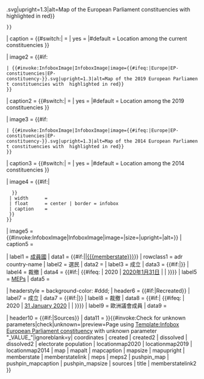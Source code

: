{{Infobox
| bodyclass = vcard

| abovestyle = background-color: #ddd;
| aboveclass = fn org
| above    = {{{title}}}

| subheaderstyle = background-color: #ddd; font-weight: bold;
| subheader = [[歐洲議會選區]]

| image = {{#if:{{{locationmap2020|}}}
 | {{#invoke:InfoboxImage|InfoboxImage|image={{#ifeq:{{{locationmap2020|}}}|Europe|EP-constituencies|EP-constituency-{{{locationmap2020|}}}}}.svg|upright=1.3|alt=Map of the European Parliament constituencies with {{{title|}}} highlighted in red}}
 }}
| caption = {{#switch:{{{locationmap2020|}}}| = | yes = |#default = Location among the current constituencies }}

| image2 = {{#if:{{{locationmap2019|}}}
 | {{#invoke:InfoboxImage|InfoboxImage|image={{#ifeq:{{{locationmap2019|}}}|Europe|EP-constituencies|EP-constituency-{{{locationmap2019|}}}}}.svg|upright=1.3|alt=Map of the 2019 European Parliament constituencies with {{{title|}}} highlighted in red}}
 }}
| caption2 = {{#switch:{{{locationmap2019|}}}| = | yes = |#default = Location among the 2019 constituencies }}

| image3 = {{#if:{{{locationmap2014|}}}
 | {{#invoke:InfoboxImage|InfoboxImage|image={{#ifeq:{{{locationmap2014|}}}|Europe|EP-constituencies|EP-constituency-{{{locationmap2014|}}}}}.svg|upright=1.3|alt=Map of the 2014 European Parliament constituencies with {{{title|}}} highlighted in red}}
 }}
| caption3 = {{#switch:{{{locationmap2014|}}}| = | yes = |#default = Location among the 2014 constituencies }}

| image4  = {{#if:{{{pushpin_map|}}}|
  {{Location map
  | {{{pushpin_map|}}}
  | coordinates= {{#if:{{{coordinates|}}}|{{{coordinates}}}|{{#if:{{{lat|}}}{{{long|}}}|{{coord|{{{lat|65.0}}}|{{{long|5.0}}}}} }} }}
  | width      = {{{pushpin_mapsize|}}}
  | float      = center | border = infobox
  | caption    = {{{pushpin_mapcaption|}}}
  }}
 }}

|   image5 = {{#invoke:InfoboxImage|InfoboxImage|image={{{map|}}}|size={{{mapsize|}}}|upright={{{mapupright|1}}}|alt={{{mapalt|}}}}}
| caption5 = {{{mapcaption|}}}

|    label1  = [[歐洲聯盟成員國|成員國]]
|     data1  = {{#if:{{{memberstatelink|}}}|[[{{{memberstatelink}}}|{{{memberstate}}}]]|[[{{{memberstate}}}]]}}
| rowclass1  = adr country-name
|    label2  = 選民
|     data2  = {{{electorate population|}}}
|    label3  = 成立
|     data3  = {{#if:{{{created|}}}|{{Infobox European Parliament constituency/election link|{{{created}}}|{{{memberstatelink2}}}}}}}
|    label4  = 裁撤
|     data4  = {{#if:{{{dissolved|}}}| {{#ifeq: {{{dissolved|}}} | 2020 | [[英國脫歐|2020年1月31日]] | {{Infobox European Parliament constituency/election link|{{{dissolved}}} }} | {{{memberstatelink2}}}}}}}
|    label5  = [[歐洲議會議員|MEPs]]
|     data5  = {{{meps|}}}

| headerstyle = background-color: #ddd;
|   header6  = {{#if:{{{created2|}}}|Recreated}}
|    label7  = 成立
|     data7  = {{#if:{{{created2|}}}|{{Infobox European Parliament constituency/election link|{{{created2}}}|{{{memberstatelink2}}}}}}}
|    label8  = 裁撤
|     data8  = {{#if:{{{dissolved2|}}}| {{#ifeq: {{{dissolved2|}}} | 2020 | [[Brexit|31 January 2020]] | {{Infobox European Parliament constituency/election link|{{{dissolved2}}} }} | {{{memberstatelink2}}}}}}}
|    label9  = 歐洲議會成員
|     data9  = {{{meps2|}}}

|   header10 = {{#if:{{{sources|}}}|Sources}}
|     data11 = {{{sources|}}}
}}{{#invoke:Check for unknown parameters|check|unknown={{main other|[[Category:Pages using infobox European Parliament constituency with unknown parameters|_VALUE_{{PAGENAME}}]]}}|preview=Page using [[Template:Infobox European Parliament constituency]] with unknown parameter "_VALUE_"|ignoreblank=y| coordinates | created | created2 | dissolved | dissolved2 | electorate population | locationmap2020 | locationmap2019 | locationmap2014 | map | mapalt | mapcaption | mapsize | mapupright | memberstate | memberstatelink | meps | meps2 | pushpin_map | pushpin_mapcaption | pushpin_mapsize | sources | title | memberstatelink2
}}<noinclude>
{{Documentation}}
</noinclude>